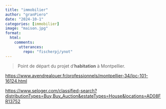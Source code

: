 ```yaml
---
title: "immobilier"
author: "granPiero"
date: "2024-10-1"
categories: [immobilier]
image: "maison.jpg"
format: 
  html:
    comments:
      utterances: 
        repo: "fischerpj/ynot"
---
```


> Point de départ du projet d'**habitation** à Montpellier.

<https://www.avendrealouer.fr/professionnels/montpellier-34/loc-101-16124.html>

<https://www.seloger.com/classified-search?distributionTypes=Buy,Buy_Auction&estateTypes=House&locations=AD08FR13752>

